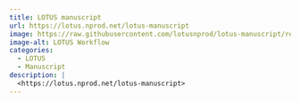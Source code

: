 ```yaml
---
title: LOTUS manuscript
url: https://lotus.nprod.net/lotus-manuscript
image: https://raw.githubusercontent.com/lotusnprod/lotus-manuscript/refs/heads/main/content/images/workflow.svg
image-alt: LOTUS Workflow
categories:
  - LOTUS
  - Manuscript
description: |
  <https://lotus.nprod.net/lotus-manuscript>
---
```


